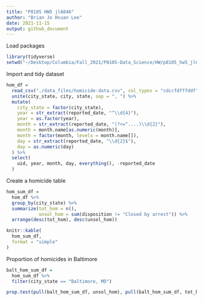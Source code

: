 ```yaml
---
title: "P8105 HW5 jl6046"
author: "Brian Jo Hsuan Lee"
date: 2021-11-15
output: github_document
---
```


Load packages
```r
library(tidyverse)
setwd("~/Desktop/Columbia/Fall_2021/P8105-Data_Science/HW/p8105_hw5_jl6046/")
```

Import and tidy dataset
```r
hom_df = 
  read_csv("./data_files/homicide-data.csv", col_types = "cdccfdfffddf") %>% 
  unite(city_state, city, state, sep = ", ") %>% 
  mutate(
    city_state = factor(city_state),
    year = str_extract(reported_date, "^\\d{4}"),
    year = as.factor(year),
    month = str_extract(reported_date, "(?<=^....)\\d{2}"),
    month = month.name[as.numeric(month)],
    month = factor(month, levels = month.name[]),
    day = str_extract(reported_date, "\\d{2}$"),
    day = as.numeric(day)
  ) %>% 
  select(
    uid, year, month, day, everything(), -reported_date
  )
```

Create a homicide table
```r
hom_sum_df = 
  hom_df %>% 
  group_by(city_state) %>% 
  summarize(tot_hom = n(),
            unsol_hom = sum(disposition != "Closed by arrest")) %>% 
  arrange(desc(tot_hom), desc(unsol_hom))

knitr::kable(
  hom_sum_df,
  format = "simple"
)
```

Proportion of homicides in Baltimore
```r
balt_hom_sum_df =
  hom_sum_df %>% 
  filter(city_state == "Baltimore, MD")

prop.test(pull(balt_hom_sum_df, unsol_hom), pull(balt_hom_sum_df, tot_hom))
```

